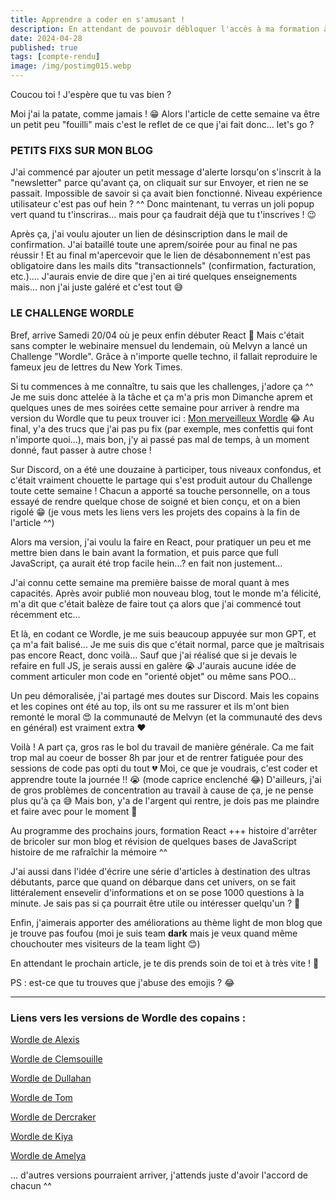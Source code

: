 ```yaml
---
title: Apprendre a coder en s'amusant !
description: En attendant de pouvoir débloquer l'accès à ma formation à React, j'ai fait un peut tout et n'importe quoi ces 3 dernières semaines... Et surtout n'importe quoi à vrai dire ! 😂
date: 2024-04-28
published: true
tags: [compte-rendu]
image: /img/postimg015.webp
---
```


Coucou toi ! J'espère que tu vas bien ?

Moi j'ai la patate, comme jamais ! 😁 Alors l'article de cette semaine va être un petit peu "fouilli" mais c'est le reflet de ce que j'ai fait donc... let's go ?

### PETITS FIXS SUR MON BLOG

J'ai commencé par ajouter un petit message d'alerte lorsqu'on s'inscrit à la "newsletter" parce qu'avant ça, on cliquait sur sur Envoyer, et rien ne se passait. Impossible de savoir si ça avait bien fonctionné. Niveau expérience utilisateur c'est pas ouf hein ? ^^ Donc maintenant, tu verras un joli popup vert quand tu t'inscriras... mais pour ça faudrait déjà que tu t'inscrives ! 😉

Après ça, j'ai voulu ajouter un lien de désinscription dans le mail de confirmation. J'ai bataillé toute une aprem/soirée pour au final ne pas réussir ! Et au final m'apercevoir que le lien de désabonnement n'est pas obligatoire dans les mails dits "transactionnels" (confirmation, facturation, etc.).... J'aurais envie de dire que j'en ai tiré quelques enseignements mais... non j'ai juste galéré et c'est tout 😅

### LE CHALLENGE WORDLE

Bref, arrive Samedi 20/04 où je peux enfin débuter React 🤩 Mais c'était sans compter le webinaire mensuel du lendemain, où Melvyn a lancé un Challenge "Wordle". Grâce à n'importe quelle techno, il fallait reproduire le fameux jeu de lettres du New York Times.

Si tu commences à me connaître, tu sais que les challenges, j'adore ça ^^ Je me suis donc attelée à la tâche et ça m'a pris mon Dimanche aprem et quelques unes de mes soirées cette semaine pour arriver à rendre ma version du Wordle que tu peux trouver ici : [Mon merveilleux Wordle](https://sl-code.dev/wordle) 😂 Au final, y'a des trucs que j'ai pas pu fix (par exemple, mes confettis qui font n'importe quoi...), mais bon, j'y ai passé pas mal de temps, à un moment donné, faut passer à autre chose !

Sur Discord, on a été une douzaine à participer, tous niveaux confondus, et c'était vraiment chouette le partage qui s'est produit autour du Challenge toute cette semaine ! Chacun a apporté sa touche personnelle, on a tous essayé de rendre quelque chose de soigné et bien conçu, et on a bien rigolé 😁 (je vous mets les liens vers les projets des copains à la fin de l'article ^^)

Alors ma version, j'ai voulu la faire en React, pour pratiquer un peu et me mettre bien dans le bain avant la formation, et puis parce que full JavaScript, ça aurait été trop facile hein...? en fait non justement...

J'ai connu cette semaine ma première baisse de moral quant à mes capacités. Après avoir publié mon nouveau blog, tout le monde m'a félicité, m'a dit que c'était balèze de faire tout ça alors que j'ai commencé tout récemment etc...

Et là, en codant ce Wordle, je me suis beaucoup appuyée sur mon GPT, et ça m'a fait balisé... Je me suis dis que c'était normal, parce que je maîtrisais pas encore React, donc voilà... Sauf que j'ai réalisé que si je devais le refaire en full JS, je serais aussi en galère 😭 J'aurais aucune idée de comment articuler mon code en "orienté objet" ou même sans POO...

Un peu démoralisée, j'ai partagé mes doutes sur Discord. Mais les copains et les copines ont été au top, ils ont su me rassurer et ils m'ont bien remonté le moral 😍 la communauté de Melvyn (et la communauté des devs en général) est vraiment extra ❤️

Voilà ! A part ça, gros ras le bol du travail de manière générale. Ca me fait trop mal au coeur de bosser 8h par jour et de rentrer fatiguée pour des sessions de code pas opti du tout 💔 Moi, ce que je voudrais, c'est coder et apprendre toute la journée !! 😭 (mode caprice enclenché 😂) D'ailleurs, j'ai de gros problèmes de concentration au travail à cause de ça, je ne pense plus qu'à ça 😅 Mais bon, y'a de l'argent qui rentre, je dois pas me plaindre et faire avec pour le moment 💪

Au programme des prochains jours, formation React +++ histoire d'arrêter de bricoler sur mon blog et révision de quelques bases de JavaScript histoire de me rafraîchir la mémoire ^^

J'ai aussi dans l'idée d'écrire une série d'articles à destination des ultras débutants, parce que quand on débarque dans cet univers, on se fait littéralement ensevelir d'informations et on se pose 1000 questions à la minute. Je sais pas si ça pourrait être utile ou intéresser quelqu'un ? 🤔

Enfin, j'aimerais apporter des améliorations au thème light de mon blog que je trouve pas foufou (moi je suis team **dark** mais je veux quand même chouchouter mes visiteurs de la team light 😊)

En attendant le prochain article, je te dis prends soin de toi et à très vite ! 💫

PS : est-ce que tu trouves que j'abuse des emojis ? 😂

---

### Liens vers les versions de Wordle des copains :

[Wordle de Alexis ](https://wordle-game-sigma-eight.vercel.app/)

[Wordle de Clemsouille ](https://wordle-clems.netlify.app/)

[Wordle de Dullahan](https://wordle.renaud-caira.com/)

[Wordle de Tom](https://www.wordle.tomcaufrier.be/)

[Wordle de Dercraker](https://motdle.dercraker.fr)

[Wordle de Kiya](https://wordle-by-cecile.vercel.app/)

[Wordle de Amelya](https://wordle-amelya.netlify.app/)

... d'autres versions pourraient arriver, j'attends juste d'avoir l'accord de chacun ^^
